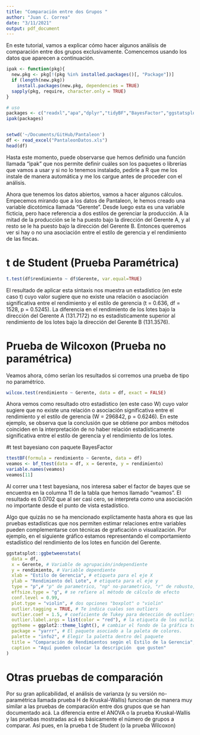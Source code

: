 ```yaml
---
title: "Comparación entre dos Grupos "
author: "Juan C. Correa"
date: "3/11/2021"
output: pdf_document
---
```


En este tutorial, vamos a explicar cómo hacer algunos análisis de comparación entre dos grupos exclusivamente. Comencemos usando los datos que aparecen a continuación. 

```r
ipak <- function(pkg){
  new.pkg <- pkg[!(pkg %in% installed.packages()[, "Package"])]
  if (length(new.pkg)) 
    install.packages(new.pkg, dependencies = TRUE)
  sapply(pkg, require, character.only = TRUE)
}

# uso
packages <- c("readxl","apa","dplyr","tidyBF","BayesFactor","ggstatsplot")
ipak(packages)


setwd('~/Documents/GitHub/Pantaleon')
df <- read_excel("PantaleonDatos.xls")
head(df)
```

Hasta este momento, puede observarse que hemos definido una función llamada "ipak" que nos permite definir cuáles son los paquetes o librerías que vamos a usar y si no lo tenemos instalado, pedirle a R que me los instale de manera automática y me los cargue antes de proceder con el análisis.


Ahora que tenemos los datos abiertos, vamos a hacer algunos cálculos. Empecemos mirando que a los datos de Pantaleon, le hemos creado una variable dicotómica llamada "Gerente". Desde luego esta es una variable ficticia, pero hace referencia a dos estilos de gerenciar la producción. A la mitad de la producción se le ha puesto bajo la dirección del Gerente A, y al resto se le ha puesto bajo la dirección del Gerente B. Entonces queremos ver si hay o no una asociación entre el estilo de gerencia y el rendimiento de las fincas.

# t de Student (Prueba Paramétrica)

```r

t.test(df$rendimiento ~ df$Gerente, var.equal=TRUE)
```
El resultado de aplicar esta sintaxis nos muestra un estadístico (en este caso t) cuyo valor sugiere que no existe una relación o asociación significativa entre el rendimiento y el estilo de gerencia (t = 0.636, df = 1528, p = 0.5245). La diferencia en el rendimiento de los lotes bajo la dirección del Gerente A (131.7172) no es estadísticamente superior al rendimiento de los lotes bajo la dirección del Gerente B (131.3576).

# Prueba de Wilcoxon (Prueba no paramétrica)
Veamos ahora, cómo serían los resultados si corremos una prueba de tipo no paramétrico.

```r
wilcox.test(rendimiento ~ Gerente, data = df, exact = FALSE)
```

Ahora vemos como resultado otro estadístico (en este caso W) cuyo valor sugiere que no existe una relación o asociación significativa entre el rendimiento y el estilo de gerencia (W = 296842, p = 0.6246). En este ejemplo, se observa que la conclusión que se obtiene por ambos métodos coinciden en la interpretación de no haber relación estadísticamente significativa entre el estilo de gerencia y el rendimiento de los lotes.

#t test bayesiano con paquete BayesFactor

```r
ttestBF(formula = rendimiento ~ Gerente, data = df)
veamos <- bf_ttest(data = df, x = Gerente, y = rendimiento)
variable.names(veamos)
veamos[11]
```

Al correr una t test bayesiana, nos interesa saber el factor de bayes que se encuentra en la columna 11 de la tabla que hemos llamado "veamos". El resultado es 0.0702 que al ser casi cero, se interpreta como una asociación no importante desde el punto de vista estadístico. 

Algo que quizás no se ha mencionado explíctamente hasta ahora es que las pruebas estadísticas que nos permiten estimar relaciones entre variables pueden complementarse con técnicas de graficación o visualización. Por ejemplo, en el siguiente gráfico estamos representando el comportamiento estadístico del rendimiento de los lotes en función del Gerente.

```r
ggstatsplot::ggbetweenstats(
  data = df,
  x = Gerente, # Variable de agrupación/independiente
  y = rendimiento, # Variable dependiente
  xlab = "Estilo de Gerencia", # etiqueta para el eje X
  ylab = "Rendimiento del Lote", # etiqueta para el eje y
  type = "p",# "p" de parametrico, "np" no-parametrico, "r" de robusto, "bf" de Bayesiano.
  effsize.type = "g", # se refiere al método de cálculo de efecto
  conf.level = 0.99,
  plot.type = "violin", # dos opciones "boxplot" o "violin"
  outlier.tagging = TRUE, # Te indica cuales son outliers
  outlier.coef = 1.5, # coeficiente de Tukey para detección de outliers
  outlier.label.args = list(color = "red"), # la etiqueta de los outlairs en rojo
  ggtheme = ggplot2::theme_light(), # cambiar el fondo de la gráfica todos los temas en https://ggplot2.tidyverse.org/reference/ggtheme.html
  package = "yarrr", # El paquete asociado a la paleta de colores.
  palette = "info2", # Elegir la paletta dentro del paquete 
  title = "Comparación de Rendimientos según el Estilo de la Gerencia",
  caption = "Aquí pueden colocar la descripción  que gusten"
)

```

# Otras pruebas de comparación

Por su gran aplicabilidad, el análisis de varianza (y su versión no-paramétrica llamada prueba H de Kruskal-Wallis) funcionan de manera muy similar a las pruebas de comparación entre dos grupos que se han documentado acá. La diferencia entre el ANOVA o la prueba Kruskal-Wallis y las pruebas mostradas acá es básicamente el número de grupos a comparar. Así pues, en la prueba t de Student (o la prueba Wilcoxon)